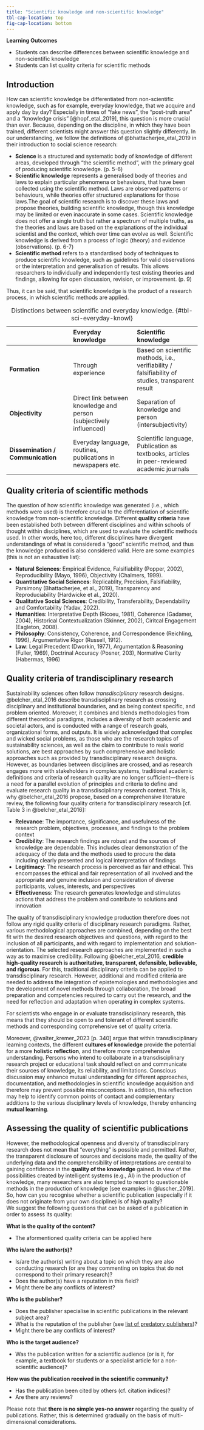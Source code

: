 ```yaml
---
title: "Scientific knowledge and non-scientific knowledge"
tbl-cap-location: top
fig-cap-location: bottom
---
```


::::: learning
::: learning-header
**Learning Outcomes**
:::

::: learning-body
-   Students can describe differences between scientific knowledge and non-scientific knowledge
-   Students can list quality criteria for scientific methods
:::
:::::

## Introduction

How can scientific knowledge be differentiated from non-scientific knowledge, such as for example, everyday knowledge, that we acquire and apply day by day? Especially in times of “fake news”, the “post-truth area” and a “knowledge crisis” [@hopf_etal_2019], this question is more crucial than ever. Because, depending on the discipline, in which they have been trained, different scientists might answer this question slightly differently. In our understanding, we follow the definitions of @bhattacherjee_etal_2019 in their introduction to social science research:

-   **Science** is a structured and systematic body of knowledge of different areas, developed through "the scientific method", with the primary goal of producing scientific knowledge. (p. 5-6)
-   **Scientific knowledge** represents a generalised body of theories and laws to explain particular phenomena or behaviours, that have been collected using the scientific method. Laws are observed patterns or behaviours, while theories offer structured explanations for those laws.The goal of scientific research is to discover these laws and propose theories, building scientific knowledge, though this knowledge may be limited or even inaccurate in some cases. Scientific knowledge does not offer a single truth but rather a spectrum of multiple truths, as the theories and laws are based on the explanations of the individual scientist and the context, which over time can evolve as well. Scientific knowledge is derived from a process of logic (theory) and evidence (observations). (p. 6-7)
-   **Scientific method** refers to a standardised body of techniques to produce scientific knowledge, such as guidelines for valid observations or the interpretation and generalisation of results. This allows researchers to individually and independently test existing theories and findings, allowing for open discussion, revision, or improvement. (p. 9)

Thus, it can be said, that scientific knowledge is the product of a research process, in which scientific methods are applied.

|   | Everyday knowledge | Scientific knowledge |
|:---|:---|:---|
| **Formation** | Through experience | Based on scientific methods, i.e., verifiability / falsifiability of studies, transparent result |
| **Objectivity** | Direct link between knowledge and person (subjectively influenced) | Separation of knowledge and person (intersubjectivity) |
| **Dissemination / Communication** | Everyday language, routines, publications in newspapers etc. | Scientific language, Publication as textbooks, articles in peer-reviewed academic journals |

: Distinctions between scientific and everyday knowledge. {#tbl-sci-everyday-knowl}

## Quality criteria of scientific methods

The question of how scientific knowledge was generated (i.e., which methods were used) is therefore crucial to the differentiation of scientific knowledge from non-scientific knowledge. Different **quality criteria** have been established both between different disciplines and within schools of thought within disciplines, which are used to evaluate the scientific methods used. In other words, here too, different disciplines have divergent understandings of what is considered a "good" scientific method, and thus the knowledge produced is also considered valid. Here are some examples (this is not an exhaustive list):

-   **Natural Sciences**: Empirical Evidence, Falsifiability (Popper, 2002), Reproducibility (Mayo, 1996), Objectivity (Chalmers, 1999).
-   **Quantitative Social Sciences**: Replicablity, Precision, Falsifiability, Parsimony (Bhattacherjee, et al., 2019), Transparency and Reproduciability (Hardwicke et al., 2020).
-   **Qualitative Social Sciences**: Credibility, Transferability, Dependability and Comfortability (Yadav, 2022).
-   **Humanities**: Interpretative Depth (Ricoeu, 1981), Coherence (Gadamer, 2004), Historical Contextualization (Skinner, 2002), Ciritcal Engagement (Eagleton, 2008).
-   **Philosophy**: Consistency, Coherence, and Correspondence (Reichling, 1996), Argumentative Rigor (Russell, 1912).
-   **Law**: Legal Precedent (Dworkin, 1977), Argumentation & Reasoning (Fuller, 1969), Doctrinal Accuracy (Posner, 203), Normative Clarity (Habermas, 1996)

## Quality criteria of trandisciplinary research

Sustainability sciences often follow *transdisciplinary* research designs. @belcher_etal_2016 describe transdisciplinary research as crossing disciplinary and institutional boundaries, and as being context specific, and problem oriented. Moreover, it combines and blends methodologies from different theoretical paradigms, includes a diversity of both academic and societal actors, and is conducted with a range of research goals, organizational forms, and outputs. It is widely acknowledged that complex and wicked social problems, as those who are the research topics of sustainability sciences, as well as the claim to contribute to reals world solutions, are best approaches by such comprehensive and holistic approaches such as provided by transdisciplinary research designs. However, as boundaries between disciplines are crossed, and as research engages more with stakeholders in complex systems, traditional academic definitions and criteria of research quality are no longer sufficient—there is a need for a parallel evolution of principles and criteria to define and evaluate research quality in a transdisciplinary research context. This is, why @belcher_etal_2016 propose, based on a comprehensive literature review, the following four quality criteria for transdisciplinary research [cf. Table 3 in @belcher_etal_2016]:

-   **Relevance**: The importance, significance, and usefulness of the research problem, objectives, processes, and findings to the problem context
-   **Credibility**: The research findings are robust and the sources of knowledge are dependable. This includes clear demonstration of the adequacy of the data and the methods used to procure the data including clearly presented and logical interpretation of findings
-   **Legitimacy**: The research process is perceived as fair and ethical. This encompasses the ethical and fair representation of all involved and the appropriate and genuine inclusion and consideration of diverse participants, values, interests, and perspectives
-   **Effectiveness**: The research generates knowledge and stimulates actions that address the problem and contribute to solutions and innovation

The quality of transdisciplinary knowledge production therefore does not follow any rigid quality criteria of disciplinary research paradigms. Rather, various methodological approaches are combined, depending on the best fit with the desired research objectives and questions, with regard to the inclusion of all participants, and with regard to implementation and solution-orientation. The selected research approaches are implemented in such a way as to maximise credibility. Following @belcher_etal_2016, **credible high-quality research is authoritative, transparent, defensible, believable, and rigorous**. For this, traditional disciplinary criteria can be applied to transdisciplinary research. However, additional and modified criteria are needed to address the integration of epistemologies and methodologies and the development of novel methods through collaboration, the broad preparation and competencies required to carry out the research, and the need for reflection and adaptation when operating in complex systems.

For scientists who engage in or evaluate transdisciplinary research, this means that they should be open to and tolerant of different scientific methods and corresponding comprehensive set of quality criteria.

Moreover, @walter_kremer_2023 [p. 340] argue that within transdisciplinary learning contexts, the different **cultures of knowledge** provide the potential for a more **holistic reflection**, and therefore more comprehensive understanding. Persons who intend to collaborate in a transdisciplinary research project or educational task should reflect on and communicate their sources of knowledge, its reliability, and limitations. Conscious discussion may enhance mutual understanding for different approaches, documentation, and methodologies in scientific knowledge acquisition and therefore may prevent possible misconceptions. In addition, this reflection may help to identify common points of contact and complementary additions to the various disciplinary levels of knowledge, thereby enhancing **mutual learning**.

## Assessing the quality of scientific publications

However, the methodological openness and diversity of transdisciplinary research does not mean that “everything” is possible and permitted. Rather, the transparent disclosure of sources and decisions made, the quality of the underlying data and the comprehensibility of interpretations are central to gaining confidence in the **quality of the knowledge** gained. In view of the possibilities created by intelligent systems (e.g., AI) in the production of knowledge, many researchers are also tempted to resort to questionable methods in the production of knowledge [see examples in @luscher_2019]. So, how can you recognise whether a scientific publication (especially if it does not originate from your own discipline) is of high quality?\
We suggest the following questions that can be asked of a publication in order to assess its quality:

**What is the quality of the content?**

-   The aformentioned quality criteria can be applied here

**Who is/are the author(s)?**

-   Is/are the author(s) writing about a topic on which they are also conducting research (or are they commenting on topics that do not correspond to their primary research)?
-   Does the author(s) have a reputation in this field?
-   Might there be any conflicts of interest?

**Who is the publisher?**

-   Does the publisher specialise in scientific publications in the relevant subject area?
-   What is the reputation of the publisher (see [list of predatory publishers](https://www.predatoryjournals.org/the-list){target="_blank"})?
-   Might there be any conflicts of interest?

**Who is the target audience?**

-   Was the publication written for a scientific audience (or is it, for example, a textbook for students or a specialist article for a non-scientific audience)?

**How was the publication received in the scientific community?**

-   Has the publication been cited by others (cf. citation indices)?
-   Are there any reviews?

Please note that **there is no simple yes-no answer** regarding the quality of publications. Rather, this is determined gradually on the basis of multi-dimensional considerations.
